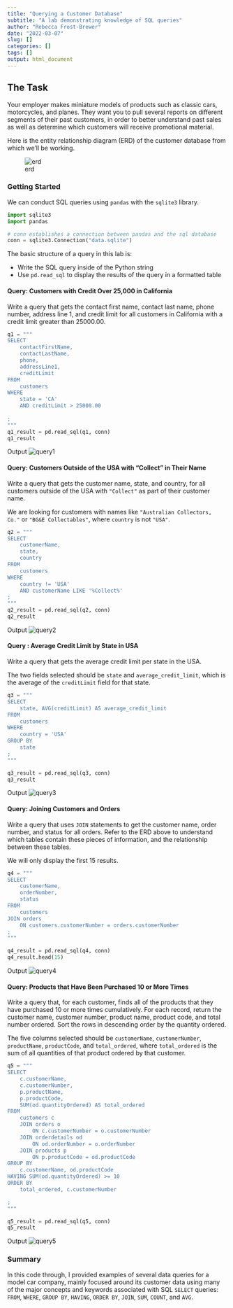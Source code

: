 ```yaml
---
title: "Querying a Customer Database"
subtitle: "A lab demonstrating knowledge of SQL queries"
author: "Rebecca Frost-Brewer"
date: "2022-03-07"
slug: []
categories: []
tags: []
output: html_document
---
```


## The Task
Your employer makes miniature models of products such as classic cars, motorcycles, and planes. They want you to pull several reports on different segments of their past customers, in order to better understand past sales as well as determine which customers will receive promotional material.

Here is the entity relationship diagram (ERD) of the customer database from which we'll be working.

![erd](images/Database-Schema.png)


### Getting Started
We can conduct SQL queries using `pandas` with the `sqlite3` library.


```python

import sqlite3
import pandas

# conn establishes a connection between pandas and the sql database
conn = sqlite3.Connection("data.sqlite")

```


The basic structure of a query in this lab is:

* Write the SQL query inside of the Python string
* Use `pd.read_sql` to display the results of the query in a formatted table


#### Query: Customers with Credit Over 25,000 in California
Write a query that gets the contact first name, contact last name, phone number, address line 1, and credit limit for all customers in California with a credit limit greater than 25000.00.

```python

q1 = """
SELECT
    contactFirstName,
    contactLastName,
    phone,
    addressLine1,
    creditLimit
FROM
    customers
WHERE
    state = 'CA'
    AND creditLimit > 25000.00
    
;
"""
q1_result = pd.read_sql(q1, conn)
q1_result

```

Output
![query1](images/expected_output_q1.png)

#### Query: Customers Outside of the USA with "Collect" in Their Name

Write a query that gets the customer name, state, and country, for all customers outside of the USA with `"Collect"` as part of their customer name.

We are looking for customers with names like `"Australian Collectors, Co."` or `"BG&E Collectables"`, where `country` is not `"USA"`.


```python

q2 = """
SELECT
    customerName,
    state,
    country
FROM
    customers
WHERE
    country != 'USA'
    AND customerName LIKE '%Collect%'
;
"""
q2_result = pd.read_sql(q2, conn)
q2_result

```

Output
![query2](images/expected_output_q2.png)

#### Query : Average Credit Limit by State in USA

Write a query that gets the average credit limit per state in the USA.

The two fields selected should be `state` and `average_credit_limit`, which is the average of the `creditLimit` field for that state.


```python

q3 = """
SELECT
    state, AVG(creditLimit) AS average_credit_limit
FROM
    customers
WHERE
    country = 'USA'
GROUP BY
    state
;
"""

q3_result = pd.read_sql(q3, conn)
q3_result

```

Output
![query3](images/expected_output_q3.png)

#### Query: Joining Customers and Orders

Write a query that uses `JOIN` statements to get the customer name, order number, and status for all orders. Refer to the ERD above to understand which tables contain these pieces of information, and the relationship between these tables.

We will only display the first 15 results.

```python

q4 = """
SELECT
    customerName,
    orderNumber,
    status
FROM
    customers
JOIN orders
    ON customers.customerNumber = orders.customerNumber
;
"""

q4_result = pd.read_sql(q4, conn)
q4_result.head(15)

```

Output
![query4](images/expected_output_q4.png)

#### Query: Products that Have Been Purchased 10 or More Times

Write a query that, for each customer, finds all of the products that they have purchased 10 or more times cumulatively. For each record, return  the customer name, customer number, product name, product code, and total number ordered. Sort the rows in descending order by the quantity ordered.

The five columns selected should be `customerName`, `customerNumber`, `productName`, `productCode`, and `total_ordered`, where `total_ordered` is the sum of all quantities of that product ordered by that customer.


```python

q5 = """
SELECT
    c.customerName,
    c.customerNumber,
    p.productName,
    p.productCode,
    SUM(od.quantityOrdered) AS total_ordered
FROM
    customers c
    JOIN orders o
        ON c.customerNumber = o.customerNumber
    JOIN orderdetails od
        ON od.orderNumber = o.orderNumber
    JOIN products p
        ON p.productCode = od.productCode
GROUP BY
    c.customerName, od.productCode
HAVING SUM(od.quantityOrdered) >= 10
ORDER BY
    total_ordered, c.customerNumber

;
"""

q5_result = pd.read_sql(q5, conn)
q5_result

```

Output
![query5](images/expected_output_q5.png)

### Summary

In this code through, I provided examples of several data queries for a model car company, mainly focused around its customer data using many of the major concepts and keywords associated with SQL `SELECT` queries: `FROM`, `WHERE`, `GROUP BY`, `HAVING`, `ORDER BY`, `JOIN`, `SUM`, `COUNT`, and `AVG`.
